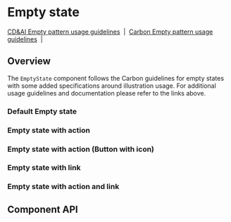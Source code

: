 
# Empty state

[CD&AI Empty pattern usage guidelines](https://pages.github.ibm.com/cdai-design/pal/patterns/empty-state/usage/)
&nbsp;|&nbsp;
[Carbon Empty pattern usage guidelines](https://www.carbondesignsystem.com/patterns/empty-states-pattern/)
&nbsp;|&nbsp;

## Overview

The `EmptyState` component follows the Carbon guidelines for empty states with
some added specifications around illustration usage. For additional usage
guidelines and documentation please refer to the links above.

### Default Empty state

<Canvas>
  <Story
    id={getStorybookSlug(pkg, EmptyState.displayName, 'default', 'emptystates')}
  />
</Canvas>

### Empty state with action

<Canvas>
  <Story
    id={getStorybookSlug(
      pkg,
      EmptyState.displayName,
      'with-action',
      'emptystates'
    )}
  />
</Canvas>

### Empty state with action (Button with icon)

<Canvas>
  <Story
    id={getStorybookSlug(
      pkg,
      EmptyState.displayName,
      'with-action-icon-button',
      'emptystates'
    )}
  />
</Canvas>

### Empty state with link

<Canvas>
  <Story
    id={getStorybookSlug(
      pkg,
      EmptyState.displayName,
      'with-link',
      'emptystates'
    )}
  />
</Canvas>

### Empty state with action and link

<Canvas>
  <Story
    id={getStorybookSlug(
      pkg,
      EmptyState.displayName,
      'with-action-and-link',
      'emptystates'
    )}
  />
</Canvas>

## Component API

<Props />
